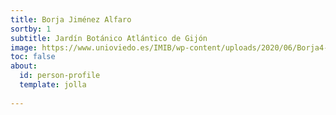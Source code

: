 ```yaml
---
title: Borja Jiménez Alfaro
sortby: 1
subtitle: Jardín Botánico Atlántico de Gijón
image: https://www.unioviedo.es/IMIB/wp-content/uploads/2020/06/Borja4-e1614081192145.jpg
toc: false
about:
  id: person-profile
  template: jolla
 
---
```


:::{#person-profile}
:::




